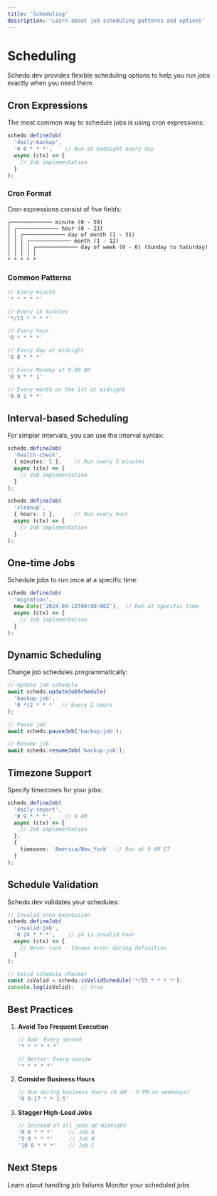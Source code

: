 ```yaml
---
title: 'Scheduling'
description: 'Learn about job scheduling patterns and options'
---
```


# Scheduling

Schedo.dev provides flexible scheduling options to help you run jobs exactly when you need them.

## Cron Expressions

The most common way to schedule jobs is using cron expressions:

```typescript
schedo.defineJob(
  'daily-backup',
  '0 0 * * *',    // Run at midnight every day
  async (ctx) => {
    // Job implementation
  }
);
```

### Cron Format

Cron expressions consist of five fields:

```
┌───────────── minute (0 - 59)
│ ┌───────────── hour (0 - 23)
│ │ ┌───────────── day of month (1 - 31)
│ │ │ ┌───────────── month (1 - 12)
│ │ │ │ ┌───────────── day of week (0 - 6) (Sunday to Saturday)
│ │ │ │ │
* * * * *
```

### Common Patterns

```typescript
// Every minute
'* * * * *'

// Every 15 minutes
'*/15 * * * *'

// Every hour
'0 * * * *'

// Every day at midnight
'0 0 * * *'

// Every Monday at 9:00 AM
'0 9 * * 1'

// Every month on the 1st at midnight
'0 0 1 * *'
```

## Interval-based Scheduling

For simpler intervals, you can use the interval syntax:

```typescript
schedo.defineJob(
  'health-check',
  { minutes: 5 },    // Run every 5 minutes
  async (ctx) => {
    // Job implementation
  }
);

schedo.defineJob(
  'cleanup',
  { hours: 1 },      // Run every hour
  async (ctx) => {
    // Job implementation
  }
);
```

## One-time Jobs

Schedule jobs to run once at a specific time:

```typescript
schedo.defineJob(
  'migration',
  new Date('2024-03-15T00:00:00Z'),  // Run at specific time
  async (ctx) => {
    // Job implementation
  }
);
```

## Dynamic Scheduling

Change job schedules programmatically:

```typescript
// Update job schedule
await schedo.updateJobSchedule(
  'backup-job',
  '0 */2 * * *'  // Every 2 hours
);

// Pause job
await schedo.pauseJob('backup-job');

// Resume job
await schedo.resumeJob('backup-job');
```

## Timezone Support

Specify timezones for your jobs:

```typescript
schedo.defineJob(
  'daily-report',
  '0 9 * * *',    // 9 AM
  async (ctx) => {
    // Job implementation
  },
  {
    timezone: 'America/New_York'  // Run at 9 AM ET
  }
);
```

## Schedule Validation

Schedo.dev validates your schedules:

```typescript
// Invalid cron expression
schedo.defineJob(
  'invalid-job',
  '0 24 * * *',    // 24 is invalid hour
  async (ctx) => {
    // Never runs - throws error during definition
  }
);

// Valid schedule checker
const isValid = schedo.isValidSchedule('*/15 * * * *');
console.log(isValid);  // true
```

## Best Practices

1. **Avoid Too Frequent Execution**
   ```typescript
   // Bad: Every second
   '* * * * * *'
   
   // Better: Every minute
   '* * * * *'
   ```

2. **Consider Business Hours**
   ```typescript
   // Run during business hours (9 AM - 5 PM on weekdays)
   '0 9-17 * * 1-5'
   ```

3. **Stagger High-Load Jobs**
   ```typescript
   // Instead of all jobs at midnight
   '0 0 * * *'     // Job A
   '5 0 * * *'     // Job B
   '10 0 * * *'    // Job C
   ```

## Next Steps

<CardGroup cols={2}>
  <Card title="Error Handling" icon="shield" href="/core-concepts/error-handling">
    Learn about handling job failures
  </Card>
  <Card title="Monitoring" icon="chart-line" href="/core-concepts/monitoring">
    Monitor your scheduled jobs
  </Card>
</CardGroup> 